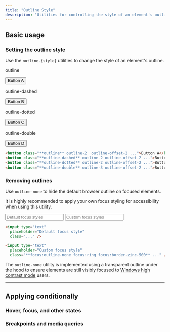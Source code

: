 ```yaml
---
title: "Outline Style"
description: "Utilities for controlling the style of an element's outline."
---
```




## Basic usage

### Setting the outline style

Use the `outline-{style}` utilities to change the style of an element's outline.

<Example>
  <div class="grid grid-cols-2 sm:grid-cols-4 gap-6 text-white text-sm font-semibold text-center">
    <div class="flex flex-col items-center shrink-0">
      <p class="font-medium text-sm text-zinc-500 font-mono text-center mb-3 dark:text-zinc-400">outline</p>
      <button class="px-4 py-2 font-semibold text-sm bg-white text-zinc-700 border border-zinc-300 rounded-md shadow-sm outline outline-2 outline-offset-2 outline-indigo-500 dark:bg-zinc-700 dark:text-zinc-200 dark:border-transparent">Button A</button>
    </div>
    <div class="flex flex-col items-center shrink-0">
      <p class="font-medium text-sm text-zinc-500 font-mono text-center mb-3 dark:text-zinc-400">outline-dashed</p>
      <button class="px-4 py-2 font-semibold text-sm bg-white text-zinc-700 border border-zinc-300 rounded-md shadow-sm outline-dashed outline-2 outline-offset-2 outline-indigo-500 dark:bg-zinc-700 dark:text-zinc-200 dark:border-transparent">Button B</button>
    </div>
    <div class="flex flex-col items-center shrink-0">
      <p class="font-medium text-sm text-zinc-500 font-mono text-center mb-3 dark:text-zinc-400">outline-dotted</p>
      <button class="px-4 py-2 font-semibold text-sm bg-white text-zinc-700 border border-zinc-300 rounded-md shadow-sm outline-dotted outline-2 outline-offset-2 outline-indigo-500 dark:bg-zinc-700 dark:text-zinc-200 dark:border-transparent">Button C</button>
    </div>
    <div class="flex flex-col items-center shrink-0">
      <p class="font-medium text-sm text-zinc-500 font-mono text-center mb-3 dark:text-zinc-400">outline-double</p>
      <button class="px-4 py-2 font-semibold text-sm bg-white text-zinc-700 border border-zinc-300 rounded-md shadow-sm outline-double outline-3 outline-offset-2 outline-indigo-500 dark:bg-zinc-700 dark:text-zinc-200 dark:border-transparent">Button D</button>
    </div>
  </div>
</Example>

```html
<button class="**outline** outline-2  outline-offset-2 ...">Button A</button>
<button class="**outline-dashed** outline-2 outline-offset-2 ...">Button B</button>
<button class="**outline-dotted** outline-2 outline-offset-2 ...">Button C</button>
<button class="**outline-double** outline-3 outline-offset-2 ...">Button D</button>
```

### Removing outlines

Use `outline-none` to hide the default browser outline on focused elements.

It is highly recommended to apply your own focus styling for accessibility when using this utility.

<Example hint="Focus the input to see the expected behaviour">
  <div class="flex flex-col sm:flex-row items-center justify-center gap-x-16 gap-y-8 px-0 sm:px-10 font-mono font-bold">
    <input type="text" placeholder="Default focus styles" class="font-sans block text-sm w-full py-2 px-3 ring-1 ring-zinc-900/10 text-zinc-500 rounded-lg shadow-sm dark:bg-zinc-800 dark:ring-0 dark:highlight-white/5 dark:text-zinc-400" />
    <input type="text" placeholder="Custom focus styles" class="font-sans block text-sm w-full py-2 px-3 ring-1 ring-zinc-900/10 text-zinc-500 rounded-lg shadow-sm focus:outline-none focus:ring focus:ring-zinc-300 focus:border-zinc-500 dark:bg-zinc-800 dark:ring-0 dark:highlight-white/5 dark:text-zinc-400 dark:focus:ring dark:focus:ring-zinc-300" />
  </div>
</Example>

```html
<input type="text"
  placeholder="Default focus style"
  class="..." />

<input type="text"
  placeholder="Custom focus style"
  class="**focus:outline-none focus:ring focus:border-zinc-500** ..." />
```

The `outline-none` utility is implemented using a transparent outline under the hood to ensure elements are still visibly focused to [Windows high contrast mode](https://blogs.windows.com/msedgedev/2020/09/17/styling-for-windows-high-contrast-with-new-standards-for-forced-colors/) users.

---

## <Heading ignore>Applying conditionally</Heading>

### <Heading ignore>Hover, focus, and other states</Heading>

<HoverFocusAndOtherStates defaultClass="outline" featuredClass="outline-dashed" />

### <Heading ignore>Breakpoints and media queries</Heading>

<BreakpointsAndMediaQueries defaultClass="outline" featuredClass="outline-dashed" />

